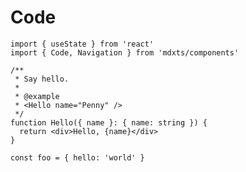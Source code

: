 # Code

```tsx filename="App.tsx" editable lineNumbers highlight="2,10-12"
import { useState } from 'react'
import { Code, Navigation } from 'mdxts/components'

/**
 * Say hello.
 *
 * @example
 * <Hello name="Penny" />
 */
function Hello({ name }: { name: string }) {
  return <div>Hello, {name}</div>
}

const foo = { hello: 'world' }
```
